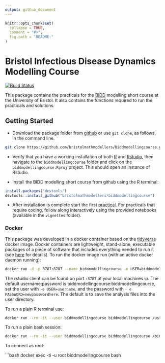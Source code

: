 ```yaml
---
output: github_document
---
```


<!-- README.md is generated from README.Rmd. Please edit that file -->

```r
knitr::opts_chunk$set(
  collapse = TRUE,
  comment = "#>",
  fig.path = "README-"
)
```

# Bristol Infectious Disease Dynamics Modelling Course

[![Build Status](https://travis-ci.org/bristolmathmodellers/biddmodellingcourse.svg?branch=master)](https://travis-ci.org/bristolmathmodellers/biddmodellingcourse)

This package contains the practicals for the [BIDD](http://www.bristol.ac.uk/social-community-medicine/research/groups/bidd/) modelling short course at the University of Bristol. It also contains the functions required to run the practicals and solutions.

## Getting Started

- Download the package folder from [github](https://github.com/bristolmathmodellers/biddmodellingcourse/archive/master.zip) or use `git clone`, as follows, in the command line.

```bash
git clone https://github.com/bristolmathmodellers/biddmodellingcourse.git
```

 - Verify that you have a working installation of both [R](https://www.r-project.org/) and [Rstudio](https://www.rstudio.com/products/rstudio/download/#download), then navigate to the `biddmodellingcourse` folder and click on the `biddmodellingcourse.Rproj` project. This should open an instance of Rstudio.


-  Install the BIDD modelling short course from github using the R terminal:

```r
install.packages("devtools")
devtools::install_github("bristolmathmodellers/biddmodellingcourse")
```

- After installation is complete start the first [practical](https://bristolmathmodellers.github.io/biddmodellingcourse/articles/practical_1.html). For practicals that require coding, follow along interactively using the provided notebooks (available in the `vignettes` folder).

### Docker

This package was developed in a docker container based on the [tidyverse](https://hub.docker.com/r/rocker/tidyverse/) docker image. Docker containers are lightweight, stand-alone, executable packages of a piece of software that includes everything needed to run it (see [here](https://www.docker.com/what-container) for details). To run the docker image run (with an active docker daemon running):

```bash
docker run -d -p 8787:8787 --name biddmodellingcourse -e USER=biddmodellingcourse -e PASSWORD=biddmodellingcourse seabbs/biddmodellingcourse
```

The rstudio client can be found on port `:8787` at your local machines ip. The default username:password is biddmodellingcourse:biddmodellingcourse, set the user with `-e USER=username`, and the password with ` - e PASSWORD=newpasswordhere`. The default is to save the analysis files into the user directory.

To run a plain R terminal use:

```bash
docker run --rm -it --user biddmodellingcourse biddmodellingcourse /usr/bin/R
```

To run a plain bash session:

```bash
docker run --rm -it --user biddmodellingcourse biddmodellingcourse /bin/bash
```

To connect as root:

```bash
docker exec -ti -u root biddmodellingcourse bash
